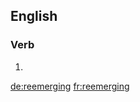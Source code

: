 ==English==

===Verb===
{{head|en}}

# {{present participle of|reemerge}}

[[de:reemerging]]
[[fr:reemerging]]